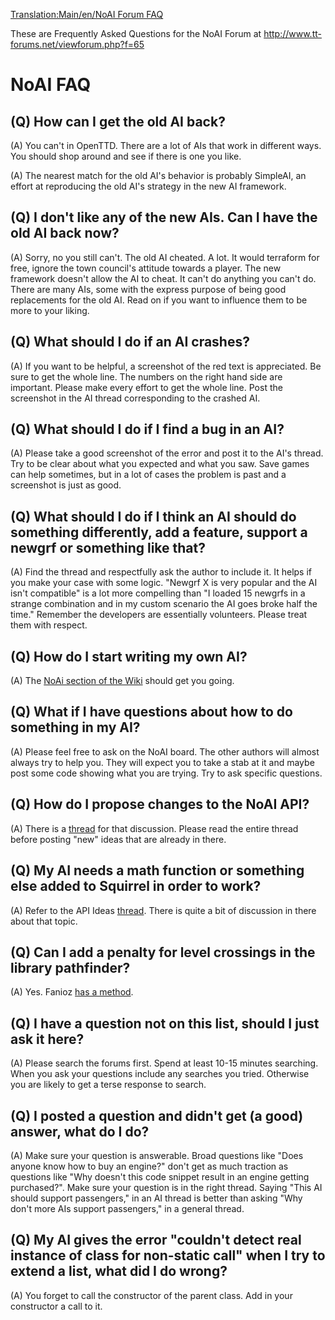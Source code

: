 [[Translation:Main/en/NoAI Forum FAQ]]
{{en/-}}
{{en/NoAI}}

These are Frequently Asked Questions for the NoAI Forum at http://www.tt-forums.net/viewforum.php?f=65

=NoAI FAQ=

==(Q) How can I get the old AI back?==
(A) You can't in OpenTTD. There are a lot of AIs that work in different ways. You should shop around and see if there is one you like.

(A) The nearest match for the old AI's behavior is probably SimpleAI, an effort at reproducing the old AI's strategy in the new AI framework.

==(Q) I don't like any of the new AIs. Can I have the old AI back now?==
(A) Sorry, no you still can't. The old AI cheated. A lot. It would terraform for free, ignore the town council's attitude towards a player. The new framework doesn't allow the AI to cheat. It can't do anything you can't do. There are many AIs, some with the express purpose of being good replacements for the old AI. Read on if you want to influence them to be more to your liking.

==(Q) What should I do if an AI crashes?==
(A) If you want to be helpful, a screenshot of the red text is appreciated. Be sure to get the whole line. The numbers on the right hand side are important. Please make every effort to get the whole line. Post the screenshot in the AI thread corresponding to the crashed AI.

==(Q) What should I do if I find a bug in an AI?==
(A) Please take a good screenshot of the error and post it to the AI's thread. Try to be clear about what you expected and what you saw. Save games can help sometimes, but in a lot of cases the problem is past and a screenshot is just as good.


==(Q) What should I do if I think an AI should do something differently, add a feature, support a newgrf or something like that?==
(A) Find the thread and respectfully ask the author to include it. It helps if you make your case with some logic. "Newgrf X is very popular and the AI isn't compatible" is a lot more compelling than "I loaded 15 newgrfs in a strange combination and in my custom scenario the AI goes broke half the time." Remember the developers are essentially volunteers. Please treat them with respect.


==(Q) How do I start writing my own AI?==
(A) The [[Main/en/AI:Main Page|NoAi section of the Wiki]] should get you going.

==(Q) What if I have questions about how to do something in my AI?==
(A) Please feel free to ask on the NoAI board. The other authors will almost always try to help you. They will expect you to take a stab at it and maybe post some code showing what you are trying. Try to ask specific questions.


==(Q) How do I propose changes to the NoAI API?==
(A) There is a [http://www.tt-forums.net/viewtopic.php?f=65&t=44249 thread] for that discussion. Please read the entire thread before posting "new" ideas that are already in there.


==(Q) My AI needs a math function or something else added to Squirrel in order to work?==
(A) Refer to the API Ideas [http://www.tt-forums.net/viewtopic.php?f=65&t=44249 thread]. There is quite a bit of discussion in there about that topic.

==(Q) Can I add a penalty for level crossings in the library pathfinder?==
(A) Yes. Fanioz [http://www.tt-forums.net/viewtopic.php?p=809026#p809026 has a method].

==(Q) I have a question not on this list, should I just ask it here?==
(A) Please search the forums first. Spend at least 10-15 minutes searching. When you ask your questions include any searches you tried. Otherwise you are likely to get a terse response to search.

==(Q) I posted a question and didn't get (a good) answer, what do I do?==
(A) Make sure your question is answerable. Broad questions like "Does anyone know how to buy an engine?" don't get as much traction as questions like "Why doesn't this code snippet result in an engine getting purchased?". Make sure your question is in the right thread. Saying "This AI should support passengers," in an AI thread is better than asking "Why don't more AIs support passengers," in a general thread.

==(Q) My AI gives the error "couldn't detect real instance of class for non-static call" when I try to extend a list, what did I do wrong?==
(A) You forget to call the constructor of the parent class. Add in your constructor a call to it.